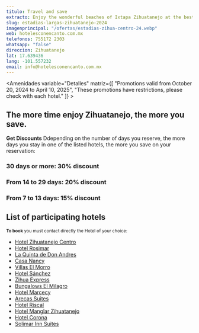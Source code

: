 ```yaml
---
titulo: Travel and save
extracto: Enjoy the wonderful beaches of Ixtapa Zihuatanejo at the best price on your accommodation.
slug: estadias-largas-zihuatanejo-2024
imagenprincipal: "/ofertas/estadias-zihua-centro-24.webp"
web: hotelesconencanto.com.mx
telefonos: 755172 2303
whatsapp: "false"
direccion: Zihuatanejo
lat: 17.639436
lang: -101.557232
email: info@hotelesconencanto.com.mx
---
```



<Amenidades variable="Detalles" matriz={[ "Promotions valid from October 20, 2024 to April 10, 2025", "These promotions have restrictions, please check with each hotel." ]} > 


## The more time enjoy Zihuatanejo, the more you save.

**Get Discounts** Ddepending on the number of days you reserve, the more days you stay in one of the listed hotels, the more you save on your reservation:

### 30 days or more: 30% discount
### From 14 to 29 days: 20% discount
### From 7 to 13 days: 15% discount

## List of participating hotels

<small>**To book** you must contact directly the Hotel of your choice:</small>

- [Hotel Zihuatanejo Centro](https://hotelesconencanto.com.mx/hoteles/hotel-zihua-centro/)
- [Hotel Rosimar](https://hotelesconencanto.com.mx/hoteles/hotel-rosimar)
- [La Quinta de Don Andres](https://hotelesconencanto.com.mx/hoteles/hotel-la-quinta-de-don-andres)
- [Casa Nancy](https://hotelesconencanto.com.mx/hoteles/casa-nancy)
- [Villas El Morro](https://hotelesconencanto.com.mx/hoteles/villas-el-morro)
- [Hotel Sánchez](https://hotelesconencanto.com.mx/hoteles/hotel-sanchez)
- [Zihua Express](https://hotelesconencanto.com.mx/hoteles/hotel-zihua-express)
- [Bungalows El Milagro](https://hotelesconencanto.com.mx/hoteles/bungalows-el-milagro)
- [Hotel Marcecy](https://hotelesconencanto.com.mx/hoteles/hotel-marcecy)
- [Arecas Suites](https://hotelesconencanto.com.mx/hoteles/arecas-suites)
- [Hotel Riscal](https://hotelesconencanto.com.mx/hoteles/hotel-riscal)
- [Hotel Manglar Zihuatanejo](https://hotelesconencanto.com.mx/hoteles/hotel-manglar-zihuatanejo)
- [Hotel Corona](https://hotelesconencanto.com.mx/hoteles/hotel-corona)
- [Solimar Inn Suites](https://hotelesconencanto.com.mx/hoteles/solimar-inn-suites)




</Amenidades>

